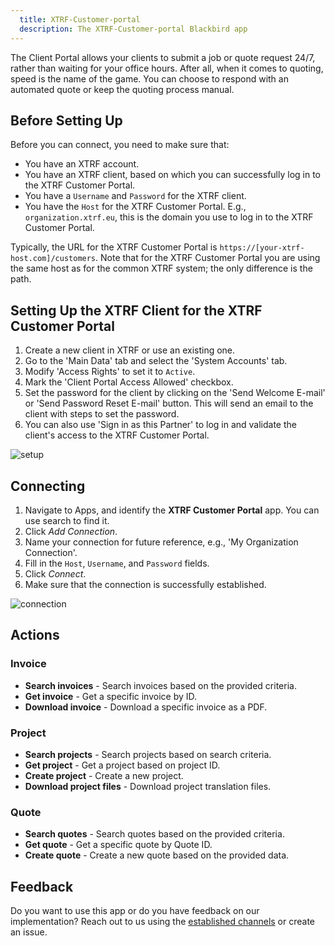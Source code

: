 ```yaml
---
  title: XTRF-Customer-portal
  description: The XTRF-Customer-portal Blackbird app
---
```


<LinkCard title="View on Github" target="_blank" href="https://github.com/bb-io/XTRF-Customer-portal" icon="github" />

The Client Portal allows your clients to submit a job or quote request 24/7, rather than waiting for your office hours. After all, when it comes to quoting, speed is the name of the game. You can choose to respond with an automated quote or keep the quoting process manual.

## Before Setting Up

Before you can connect, you need to make sure that:

- You have an XTRF account.
- You have an XTRF client, based on which you can successfully log in to the XTRF Customer Portal.
- You have a `Username` and `Password` for the XTRF client.
- You have the `Host` for the XTRF Customer Portal. E.g., `organization.xtrf.eu`, this is the domain you use to log in to the XTRF Customer Portal.

Typically, the URL for the XTRF Customer Portal is `https://[your-xtrf-host.com]/customers`. Note that for the XTRF Customer Portal you are using the same host as for the common XTRF system; the only difference is the path.

## Setting Up the XTRF Client for the XTRF Customer Portal

1. Create a new client in XTRF or use an existing one.
2. Go to the 'Main Data' tab and select the 'System Accounts' tab.
3. Modify 'Access Rights' to set it to `Active`.
4. Mark the 'Client Portal Access Allowed' checkbox.
5. Set the password for the client by clicking on the 'Send Welcome E-mail' or 'Send Password Reset E-mail' button. This will send an email to the client with steps to set the password.
6. You can also use 'Sign in as this Partner' to log in and validate the client's access to the XTRF Customer Portal.

![setup](https://raw.githubusercontent.com/bb-io/XTRF-Customer-portal/main//image/README/setup.png)

## Connecting

1. Navigate to Apps, and identify the **XTRF Customer Portal** app. You can use search to find it.
2. Click _Add Connection_.
3. Name your connection for future reference, e.g., 'My Organization Connection'.
4. Fill in the `Host`, `Username`, and `Password` fields.
5. Click _Connect_.
6. Make sure that the connection is successfully established.

![connection](https://raw.githubusercontent.com/bb-io/XTRF-Customer-portal/main//image/README/connection.png)

## Actions

### Invoice

- **Search invoices** - Search invoices based on the provided criteria.
- **Get invoice** - Get a specific invoice by ID.
- **Download invoice** - Download a specific invoice as a PDF.

### Project

- **Search projects** - Search projects based on search criteria.
- **Get project** - Get a project based on project ID.
- **Create project** - Create a new project.
- **Download project files** - Download project translation files.

### Quote

- **Search quotes** - Search quotes based on the provided criteria.
- **Get quote** - Get a specific quote by Quote ID.
- **Create quote** - Create a new quote based on the provided data.

## Feedback

Do you want to use this app or do you have feedback on our implementation? Reach out to us using the [established channels](https://www.blackbird.io/) or create an issue.


